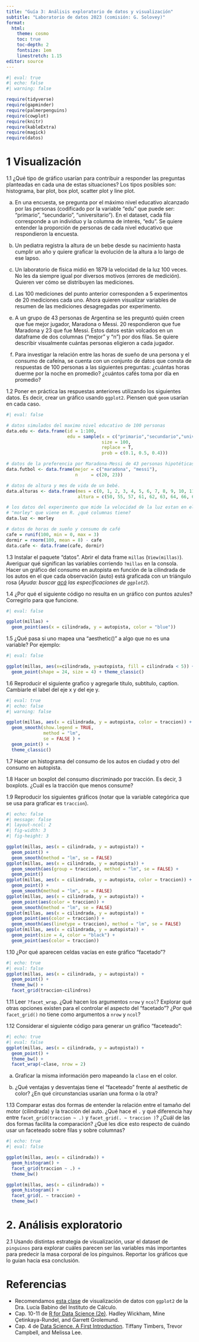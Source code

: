 ```yaml
---
title: "Guía 3: Análisis exploratorio de datos y visualización"
subtitle: "Laboratorio de datos 2023 (comisión: G. Solovey)"
format:
  html: 
    theme: cosmo
    toc: true
    toc-depth: 2
    fontsize: 1em
    linestretch: 1.15
editor: source
---
```


```r
#| eval: true
#| echo: false
#| warning: false

require(tidyverse)
require(gapminder)
require(palmerpenguins)
require(cowplot)
require(knitr)
require(kableExtra)
require(magick)
require(datos)

```

# 1 Visualización

1.1 ¿Qué tipo de gráfico usarían para contribuir a responder las preguntas planteadas en cada una de estas situaciones? Los tipos posibles son: histograma, bar plot, box plot, scatter plot y line plot.

a) En una encuesta, se pregunta por el máximo nivel educativo alcanzado por las personas (codificado por la variable "edu" que puede ser: "primario", "secundario", "universitario"). En el dataset, cada fila corresponde a un individuo y la columna de interés, "edu". Se quiere entender la proporción de personas de cada nivel educativo que respondieron la encuesta.

b) Un pediatra registra la altura de un bebe desde su nacimiento hasta cumplir un año y quiere graficar la evolución de la altura a lo largo de ese lapso.

c) Un laboratorio de física midió en 1879 la velocidad de la luz 100 veces. No les da siempre igual por diversos motivos (errores de medición). Quieren ver cómo se distribuyen las mediciones. 

d) Las 100 mediciones del punto anterior corresponden a 5 experimentos de 20 mediciones cada uno. Ahora quieren visualizar variables de resumen de las mediciones desagregadas por experimento.

e) A un grupo de 43 personas de Argentina se les preguntó quién creen que fue mejor jugador, Maradona o Messi. 20 respondieron que fue Maradona y 23 que fue Messi. Estos datos están volcados en un dataframe de dos columnas ("mejor" y "n") por dos filas. Se quiere describir visualmente cuántas personas eligieron a cada jugador.

f) Para investigar la relación entre las horas de sueño de una persona y el consumo de cafeína, se cuenta con un conjunto de datos que consta de respuestas de 100 personas a las siguientes preguntas: ¿cuántas horas duerme por la noche en promedio? ¿cuántos cafés toma por día en promedio? 


1.2 Poner en práctica las respuestas anteriores utilizando los siguientes datos. Es decir, crear un gráfico usando `ggplot2`. Piensen qué `geom` usarían en cada caso.

```r
#| eval: false 

# datos simulados del maximo nivel educativo de 100 personas
data.edu <- data.frame(id = 1:100, 
                       edu = sample(x = c("primario","secundario","universitario"), 
                                    size = 100, 
                                    replace = T, 
                                    prob = c(0.1, 0.5, 0.4)))

# datos de la preferencia por Maradona-Messi de 43 personas hipotéticas:
data.futbol <- data.frame(mejor = c("maradona", "messi"),
                          n     = c(20, 23))

# datos de altura y mes de vida de un bebé.
data.alturas <- data.frame(mes = c(0, 1, 2, 3, 4, 5, 6, 7, 8, 9, 10, 11, 12),
                           altura = c(50, 55, 57, 61, 62, 63, 64, 66, 68, 69, 71, 73, 75))

# los datos del experimento que mide la velocidad de la luz estan en el data frame 
# "morley" que viene en R. ¿qué columnas tiene?
data.luz <- morley

# datos de horas de sueño y consumo de café
cafe = runif(100, min = 0, max = 3)
dormir = rnorm(100, mean = 8) - cafe
data.cafe <- data.frame(cafe, dormir) 

```

1.3 Instalar el paquete "datos". Abrir el data frame `millas` (`View(millas)`). Averiguar qué significan las variables corriendo `?millas` en la consola. Hacer un gráfico del consumo en autopista en función de la cilindrada de los autos en el que cada observación (auto) está graficada con un triángulo rosa (*Ayuda: buscar [acá](https://ggplot2.tidyverse.org/articles/ggplot2-specs.html) las especificaciones de `ggplot2`*).

1.4 ¿Por qué el siguiente código no resulta en un gráfico con puntos azules? Corregirlo para que funcione.

```r
#| eval: false

ggplot(millas) + 
  geom_point(aes(x = cilindrada, y = autopista, color = "blue"))
```

1.5 ¿Qué pasa si uno mapea una "aesthetic()" a algo que no es una variable? Por ejemplo:

```r
#| eval: false

ggplot(millas, aes(x=cilindrada, y=autopista, fill = cilindrada < 5)) + 
  geom_point(shape = 24, size = 4) + theme_classic()
```


1.6 Reproducir el siguiente grafico y agregarle título, subtítulo, caption. Cambiarle el label del eje x y del eje y.

```r
#| eval: true
#| echo: false
#| warning: false

ggplot(millas, aes(x = cilindrada, y = autopista, color = traccion)) +
  geom_smooth(show.legend = TRUE,
              method = "lm", 
              se = FALSE ) + 
  geom_point() +
  theme_classic()
```


1.7 Hacer un histograma del consumo de los autos en ciudad y otro del consumo en autopista. 

1.8 Hacer un boxplot del consumo discriminado por tracción. Es decir, 3 boxplots. ¿Cuál es la tracción que menos consume?

1.9 Reproducir los siguientes gráficos (notar que la variable categórica que se usa para graficar es `traccion`). 

```r
#| echo: false
#| message: false
#| layout-ncol: 2
#| fig-width: 3
#| fig-height: 3

ggplot(millas, aes(x = cilindrada, y = autopista)) + 
  geom_point() + 
  geom_smooth(method = "lm", se = FALSE)
ggplot(millas, aes(x = cilindrada, y = autopista)) + 
  geom_smooth(aes(group = traccion), method = "lm", se = FALSE) +
  geom_point()
ggplot(millas, aes(x = cilindrada, y = autopista, color = traccion)) + 
  geom_point() + 
  geom_smooth(method = "lm", se = FALSE)
ggplot(millas, aes(x = cilindrada, y = autopista)) + 
  geom_point(aes(color = traccion)) + 
  geom_smooth(method = "lm", se = FALSE)
ggplot(millas, aes(x = cilindrada, y = autopista)) + 
  geom_point(aes(color = traccion)) +
  geom_smooth(aes(linetype = traccion), method = "lm", se = FALSE)
ggplot(millas, aes(x = cilindrada, y = autopista)) + 
  geom_point(size = 4, color = "black") + 
  geom_point(aes(color = traccion))
```

1.10 ¿Por qué aparecen celdas vacías en este gráfico "facetado"?

```r
#| echo: true
#| eval: false
ggplot(millas, aes(x = cilindrada, y = autopista)) + 
  geom_point() +
  theme_bw() + 
  facet_grid(traccion~cilindros)
```

1.11 Leer `?facet_wrap`. ¿Qué hacen los argumentos `nrow` y `ncol`? Explorar qué otras opciones existen para el controlar el aspecto del "facetado"? ¿Por qué `facet_grid()` no tiene como argumentos a `nrow` y `ncol`?

1.12 Considerar el siguiente código para generar un gráfico "faceteado":

```r
#| echo: true
#| eval: false
ggplot(millas, aes(x = cilindrada, y = autopista)) + 
  geom_point() +
  theme_bw() + 
  facet_wrap(~clase, nrow = 2)
```

a) Graficar la misma información pero mapeando la `clase` en el color. 

b) ¿Qué ventajas y desventajas tiene el "faceteado" frente al aesthetic de color? ¿En qué circunstancias usarían una forma o la otra?

1.13 Comparar estas dos formas de entender la relación entre el tamaño del motor (cilindrada) y la tracción del auto. ¿Qué hace el `.` y qué diferencia hay entre `facet_grid(traccion ~ .)` y `facet_grid(. ~ traccion )`? ¿Cuál de las dos formas facilita la comparación? ¿Qué les dice esto respecto de cuándo usar un faceteado sobre filas y sobre columnas?

```r
#| echo: true
#| eval: false

ggplot(millas, aes(x = cilindrada)) + 
  geom_histogram() + 
  facet_grid(traccion ~ .) +
  theme_bw()

ggplot(millas, aes(x = cilindrada)) + 
  geom_histogram() + 
  facet_grid(. ~ traccion) +
  theme_bw()
```


# 2. Análisis exploratorio

2.1 Usando distintas estrategia de visualización, usar el dataset de `pinguinos` para explorar cuáles parecen ser las variables más importantes para predecir la masa corporal de los pinguinos. Reportar los gráficos que lo guian hacia esa conclusión.


# Referencias

- Recomendamos [esta clase](https://youtube.com/playlist?list=PLYqQ3ecJzraFraZdrOi05kx76aH7Cbz5H&si=SQMcZ5GlD-iUgubX) de visualización de datos con `ggplot2` de la Dra. Lucía Babino del Instituto de Cálculo.
- Cap. 10-11 de [R for Data Science (2e)](https://r4ds.hadley.nz/). Hadley Wickham, Mine Çetinkaya-Rundel, and Garrett Grolemund.
- Cap. 4 de [Data Science. A First Introduction](https://datasciencebook.ca/). Tiffany Timbers, Trevor Campbell, and Melissa Lee.


